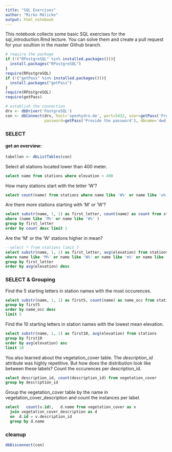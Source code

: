 ```yaml
---
title: "SQL Exercises"
author: "Mirko Mälicke"
output: html_notebook
---
```


This notebook collects some basic SQL exercises for the sql_introduction.Rmd lecture. You can solve them and create a pull request for your soultion in the master Github branch.

```r
# require the package
if (!("RPostgreSQL" %in% installed.packages())){
  install.packages("RPostgreSQL")
}
require(RPostgreSQL)
if (!("getPass" %in% installed.packages())){
  install.packages("getPass")
}
require(RPostgreSQL)
require(getPass)

# establish the connection
drv <- dbDriver('PostgreSQL')
con <- dbConnect(drv, host='openhydro.de', port=5432, user=getPass('Provide the user'), 
                 password=getPass('Provide the password'), dbname='dwd')
```


### SELECT

#### get an overview:
```r
tabellen <- dbListTables(con)
```


Select all stations located lower than 400 meter.
```sql
select name from stations where elevation < 400
```

How many stations start with the letter 'W'?
```sql
select count(name) from stations where name like 'W%' or name like 'w%'
```

Are there more stations starting with 'M' or 'W'?
```sql
select substr(name, 1, 1) as first_letter, count(name) as count from stations 
where (name like 'M%' or name like 'W%' )
group by first_letter 
order by count desc limit 1
```

Are the 'M' or the 'W' stations higher in mean?
```sql
--select * from stations limit 7
select substr(name, 1, 1) as first_letter, avg(elevation) from stations 
where name like 'M%' or name like 'W%' or name like 'm%' or name like 'w%'
group by first_letter
order by avg(elevation) desc
```

### SELECT & Grouping

Find the 5 starting letters in station names with the most occurences.
```sql
select substr(name, 1, 1) as first5, count(name) as name_occ from stations
group by first5
order by name_occ desc
limit 5
```

Find the 10 starting letters in station names with the lowest mean elevation.
```sql
select substr(name, 1, 1) as first10, avg(elevation) from stations
group by first10
order by avg(elevation) asc
limit 10
```

You also learned about the vegetation_cover table. The *description_id* attribute was highly repetitive. But how does the distribution look like between these labels? Count the occurences per description_id.

```sql
select description_id, count(description_id) from vegetation_cover
group by description_id
```

Group the vegetation_cover table by the name in vegetation_cover_description and count the instances per label.

```sql
select   count(v.id),   d.name from vegetation_cover as v
  join vegetation_cover_description as d
  on  d.id = v.description_id
  group by d.name
```


### cleanup
```r
dbDisconnect(con)
```

